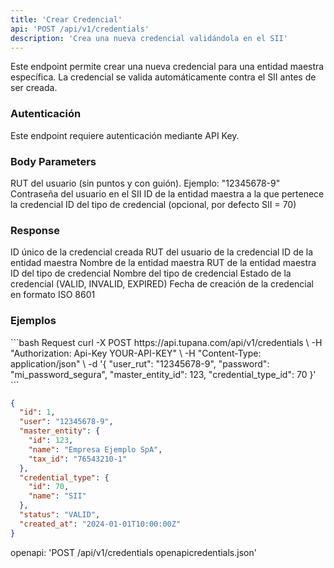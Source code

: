 ```yaml
---
title: 'Crear Credencial'
api: 'POST /api/v1/credentials'
description: 'Crea una nueva credencial validándola en el SII'
---
```


Este endpoint permite crear una nueva credencial para una entidad maestra específica. La credencial se valida automáticamente contra el SII antes de ser creada.

### Autenticación

<Note>
Este endpoint requiere autenticación mediante API Key.
</Note>

### Body Parameters

<ParamField body="user_rut" type="string" required>
  RUT del usuario (sin puntos y con guión). Ejemplo: "12345678-9"
</ParamField>

<ParamField body="password" type="string" required>
  Contraseña del usuario en el SII
</ParamField>

<ParamField body="master_entity_id" type="integer" required>
  ID de la entidad maestra a la que pertenece la credencial
</ParamField>

<ParamField body="credential_type_id" type="integer">
  ID del tipo de credencial (opcional, por defecto SII = 70)
</ParamField>

### Response

<ResponseField name="id" type="integer">
  ID único de la credencial creada
</ResponseField>

<ResponseField name="user" type="string">
  RUT del usuario de la credencial
</ResponseField>

<ResponseField name="master_entity" type="object">
  <Expandable title="master_entity">
    <ResponseField name="id" type="integer">
      ID de la entidad maestra
    </ResponseField>
    <ResponseField name="name" type="string">
      Nombre de la entidad maestra
    </ResponseField>
    <ResponseField name="tax_id" type="string">
      RUT de la entidad maestra
    </ResponseField>
  </Expandable>
</ResponseField>

<ResponseField name="credential_type" type="object">
  <Expandable title="credential_type">
    <ResponseField name="id" type="integer">
      ID del tipo de credencial
    </ResponseField>
    <ResponseField name="name" type="string">
      Nombre del tipo de credencial
    </ResponseField>
  </Expandable>
</ResponseField>

<ResponseField name="status" type="string">
  Estado de la credencial (VALID, INVALID, EXPIRED)
</ResponseField>

<ResponseField name="created_at" type="string">
  Fecha de creación de la credencial en formato ISO 8601
</ResponseField>

### Ejemplos

<CodeGroup>
```bash Request
curl -X POST https://api.tupana.com/api/v1/credentials \
  -H "Authorization: Api-Key YOUR-API-KEY" \
  -H "Content-Type: application/json" \
  -d '{
    "user_rut": "12345678-9",
    "password": "mi_password_segura",
    "master_entity_id": 123,
    "credential_type_id": 70
  }'
```

```json Response
{
  "id": 1,
  "user": "12345678-9",
  "master_entity": {
    "id": 123,
    "name": "Empresa Ejemplo SpA",
    "tax_id": "76543210-1"
  },
  "credential_type": {
    "id": 70,
    "name": "SII"
  },
  "status": "VALID",
  "created_at": "2024-01-01T10:00:00Z"
}
```
</CodeGroup>

<RequestExample>
openapi: 'POST /api/v1/credentials openapicredentials.json'
</RequestExample> 